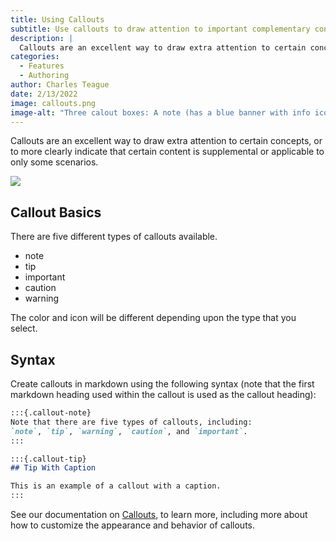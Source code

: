 ```yaml
---
title: Using Callouts
subtitle: Use callouts to draw attention to important complementary content without interrupting the document flow
description: |
  Callouts are an excellent way to draw extra attention to certain concepts, or to more clearly indicate that certain content is supplemental or applicable to only some scenarios.
categories:
  - Features
  - Authoring
author: Charles Teague
date: 2/13/2022
image: callouts.png
image-alt: "Three calout boxes: A note (has a blue banner with info icon preceding the header), a tip (has a green banner with lightbulb icon preceding the header), and an important (has a red banner with info exclamation-point icon preceding the header)."
---
```


Callouts are an excellent way to draw extra attention to certain concepts, or to more clearly indicate that certain content is supplemental or applicable to only some scenarios.

![](callouts.png){.preview-image fig-align="center" fig-alt="Three calout boxes: A note (has a blue banner with info icon preceding the header), a tip (has a green banner with lightbulb icon preceding the header), and an important (has a red banner with info exclamation-point icon preceding the header)."}

## Callout Basics

There are five different types of callouts available.

-   note
-   tip
-   important
-   caution
-   warning

The color and icon will be different depending upon the type that you select.

## Syntax

Create callouts in markdown using the following syntax (note that the first markdown heading used within the callout is used as the callout heading):

``` markdown
:::{.callout-note}
Note that there are five types of callouts, including:
`note`, `tip`, `warning`, `caution`, and `important`.
:::

:::{.callout-tip}
## Tip With Caption

This is an example of a callout with a caption.
:::
```

See our documentation on [Callouts](/docs/authoring/callouts.qmd), to learn more, including more about how to customize the appearance and behavior of callouts.
